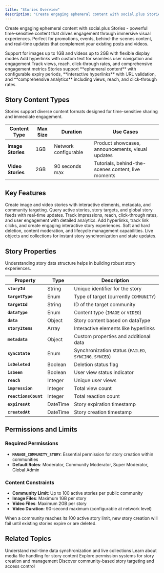 ```yaml
---
title: "Stories Overview"
description: "Create engaging ephemeral content with social.plus Stories - images, videos, and interactive elements with comprehensive analytics and real-time updates"
---
```


Create engaging ephemeral content with social.plus Stories - powerful time-sensitive content that drives engagement through immersive visual experiences. Perfect for promotions, events, behind-the-scenes content, and real-time updates that complement your existing posts and videos.

<CardGroup cols={3}>
  <Card title="Rich Media Content" icon="image">
    Support for images up to 1GB and videos up to 2GB with flexible display modes
  </Card>
  <Card title="Interactive Elements" icon="link">
    Add hyperlinks with custom text for seamless user navigation and engagement
  </Card>
  <Card title="Real-time Analytics" icon="chart-line">
    Track views, reach, click-through rates, and comprehensive engagement metrics
  </Card>
</CardGroup>

<Info>
Stories support **ephemeral content** with configurable expiry periods, **interactive hyperlinks** with URL validation, and **comprehensive analytics** including views, reach, and click-through rates.
</Info>

## Story Content Types

Stories support diverse content formats designed for time-sensitive sharing and immediate engagement.

| Content Type | Max Size | Duration | Use Cases |
|--------------|----------|----------|-----------|
| **Image Stories** | 1GB | Network configurable | Product showcases, announcements, visual updates |
| **Video Stories** | 2GB | 90 seconds max | Tutorials, behind-the-scenes content, live moments |

## Key Features

<CardGroup cols={2}>
  <Card title="Story Creation" icon="plus">
    Create image and video stories with interactive elements, metadata, and community targeting.
  </Card>
  
  <Card title="Story Retrieval" icon="magnifying-glass">
    Query active stories, story targets, and global story feeds with real-time updates.
  </Card>
  
  <Card title="Analytics & Tracking" icon="chart-bar">
    Track impressions, reach, click-through rates, and user engagement with detailed analytics.
  </Card>
  
  <Card title="Interactive Features" icon="link">
    Add hyperlinks, track link clicks, and create engaging interactive story experiences.
  </Card>
  
  <Card title="Content Management" icon="trash">
    Soft and hard deletion, content moderation, and lifecycle management capabilities.
  </Card>
  
  <Card title="Real-time Updates" icon="bolt">
    Live objects and collections for instant story synchronization and state updates.
  </Card>
</CardGroup>

## Story Properties

Understanding story data structure helps in building robust story experiences.

| Property | Type | Description |
|----------|------|-------------|
| **`storyId`** | String | Unique identifier for the story |
| **`targetType`** | Enum | Type of target (currently `COMMUNITY`) |
| **`targetId`** | String | ID of the target community |
| **`dataType`** | Enum | Content type (`IMAGE` or `VIDEO`) |
| **`data`** | Object | Story content based on dataType |
| **`storyItems`** | Array | Interactive elements like hyperlinks |
| **`metadata`** | Object | Custom properties and additional data |
| **`syncState`** | Enum | Synchronization status (`FAILED`, `SYNCING`, `SYNCED`) |
| **`isDeleted`** | Boolean | Deletion status flag |
| **`isSeen`** | Boolean | User view status indicator |
| **`reach`** | Integer | Unique user views |
| **`impression`** | Integer | Total view count |
| **`reactionsCount`** | Integer | Total reaction count |
| **`expiresAt`** | DateTime | Story expiration timestamp |
| **`createdAt`** | DateTime | Story creation timestamp |

## Permissions and Limits

### Required Permissions
- **`MANAGE_COMMUNITY_STORY`**: Essential permission for story creation within communities
- **Default Roles**: Moderator, Community Moderator, Super Moderator, Global Admin

### Content Constraints
- **Community Limit**: Up to 100 active stories per public community
- **Image Files**: Maximum 1GB per story
- **Video Files**: Maximum 2GB per story
- **Video Duration**: 90-second maximum (configurable at network level)

<Warning>
When a community reaches its 100 active story limit, new story creation will fail until existing stories expire or are deleted.
</Warning>

## Related Topics

<CardGroup cols={2}>
  <Card title="Live Objects" href="/social-plus-sdk/core-concepts/realtime-communication/live-objects-collections/overview" icon="bolt">
    Understand real-time data synchronization and live collections
  </Card>
  <Card title="File Upload" href="/social-plus-sdk/core-concepts/content-handling/files-images-and-videos/file-upload" icon="upload">
    Learn about media file handling for story content
  </Card>
  <Card title="User Permissions" href="/social-plus-sdk/core-concepts/user-management/roles-permissions" icon="shield">
    Explore permission systems for story creation and management
  </Card>
  <Card title="Community Management" href="../communities/overview" icon="users">
    Discover community-based story targeting and access control
  </Card>
</CardGroup>
